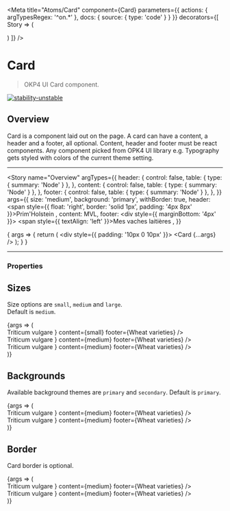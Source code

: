 
<Meta
  title="Atoms/Card"
  component={Card}
  parameters={{
    actions: { argTypesRegex: '^on.*' },
    docs: {
      source: {
        type: 'code'
      }
    }
  }}
  decorators={[
    Story => (
      <ThemeProvider>
        <div className="component-story-main">
          <ThemeSwitcher />
          <Story />
        </div>
      </ThemeProvider>
    )
  ]}
/>

# Card

> OKP4 UI Card component.

[![stability-unstable](https://img.shields.io/badge/stability-unstable-yellow.svg)](https://github.com/emersion/stability-badges#unstable)

## Overview

Card is a component laid out on the page. A card can have a content, a header and a footer, all optional. 
Content, header and footer must be react components. Any component picked from OPK4 UI library e.g. Typography 
gets styled with colors of the current theme setting.

---

<Story
  name="Overview"
  argTypes={{
    header: {
      control: false,
      table: {
        type: { summary: 'Node' }
      },
    },
    content: {
      control: false,
      table: {
        type: { summary: 'Node' }
      },
    },
    footer: {
      control: false,
      table: {
        type: { summary: 'Node' }
      },
    },
  }}
  args={{
    size: 'medium',
    background: 'primary',
    withBorder: true,
    header: <Typography as="div" fontFamily="brand" fontSize="small" fontWeight="light">
        <span style={{ float: 'right', border: 'solid 1px', padding: '4px 8px' }}>Prim'Holstein</span>
      </Typography>,
    content: <Typography 
        as="div" 
        fontFamily="secondary" 
        fontSize="x-large" 
        fontWeight="xlight"
        color="highlighted-text"
      >MVL</Typography>,
    footer: <div style={{ marginBottom: '4px' }}><Typography as="div" fontFamily="brand" fontSize="medium" fontWeight="bold" color="success">
        <span style={{ textAlign: 'left' }}>Mes vaches laitières</span>
      </Typography></div>,
  }}
>
  {
    args => { 
      return (
        <div style={{ padding: '10px 0 10px' }}>
          <Card {...args} />
        </div>
      );
    }
  }
</Story>

---

### Properties

<ArgsTable story="Overview" />

## Sizes

Size options are `small`, `medium` and `large`.  
Default is `medium`.

<Canvas>
  <Story name="Sizes">
    {args => (
      <div style={{
        display: 'flex', 
        justifyContent:'space-between', 
        flexDirection: 'column', 
        alignItems: 'center'
        }}
      >
        <Card          
          size="small"
          background="primary"
          withBorder="true"
          header={<Typography as="div" fontFamily="brand" fontSize="small" fontWeight="light">
              <span style={{ float: 'right', border: 'solid 1px', padding: '4px 8px' }}>Triticum vulgare</span>
            </Typography>
          }
          content={<Typography fontSize="x-large">small</Typography>}
          footer={<Typography fontSize="small" fontWeight="light">Wheat varieties</Typography>}
        />
        <div style={{height: '36px'}}></div>
        <Card          
          size="medium"
          background="primary"
          withBorder="true"
          header={<Typography as="div" fontFamily="brand" fontSize="small" fontWeight="light">
              <span style={{ float: 'right', border: 'solid 1px', padding: '4px 8px' }}>Triticum vulgare</span>
            </Typography>}
          content={<Typography fontSize="x-large">medium</Typography>}
          footer={<Typography fontSize="small" fontWeight="light">Wheat varieties</Typography>}
        />
        <div style={{height: '36px'}}></div>
        <Card          
          size="large"
          background="primary"
          withBorder="true"
          header={<Typography as="div" fontFamily="brand" fontSize="small" fontWeight="light">
              <span style={{ float: 'right', border: 'solid 1px', padding: '4px 8px' }}>Triticum vulgare</span>
            </Typography>}
          content={<Typography fontSize="x-large">medium</Typography>}
          footer={<Typography fontSize="small" fontWeight="light">Wheat varieties</Typography>}
        />
      </div>
    )}
  </Story>
</Canvas>

## Backgrounds

Available background themes are `primary` and `secondary`. Default is `primary`.

<Canvas>
  <Story name="Backgrounds">
    {args => (
      <div style={{
        display: 'flex', 
        justifyContent:'space-between', 
        flexDirection: 'column', 
        alignItems: 'center'
        }}
      >
        <Card          
          size="medium"
          background="primary"
          withBorder="true"
          header={<Typography as="div" fontFamily="brand" fontSize="small" fontWeight="light">
              <span style={{ float: 'right', border: 'solid 1px', padding: '4px 8px' }}>Triticum vulgare</span>
            </Typography>}
          content={<Typography fontSize="x-large">medium</Typography>}
          footer={<Typography fontSize="small" fontWeight="light">Wheat varieties</Typography>}
        />
        <div style={{height: '36px'}}></div>
        <Card          
          size="medium"
          background="secondary"
          withBorder="true"
          header={<Typography as="div" fontFamily="brand" fontSize="small" fontWeight="light">
              <span style={{ float: 'right', border: 'solid 1px', padding: '4px 8px' }}>Triticum vulgare</span>
            </Typography>}
          content={<Typography fontSize="x-large">medium</Typography>}
          footer={<Typography fontSize="small" fontWeight="light">Wheat varieties</Typography>}
        />
      </div>
    )}
  </Story>
</Canvas>

## Border

Card border is optional.

<Canvas>
  <Story name="Border">
    {args => (
      <div style={{
        display: 'flex', 
        justifyContent:'space-between', 
        flexDirection: 'column', 
        alignItems: 'center'
        }}
      >
        <Card          
          size='medium'
          background='primary'
          withBorder={false}
          header={<Typography as="div" fontFamily="brand" fontSize="small" fontWeight="light">
              <span style={{ float: 'right', border: 'solid 1px', padding: '4px 8px' }}>Triticum vulgare</span>
            </Typography>}
          content={<Typography fontSize="x-large">medium</Typography>}
          footer={<Typography fontSize="small" fontWeight="light">Wheat varieties</Typography>}
        />
        <div style={{height: '36px'}}></div>
        <Card          
          size='medium'
          background='primary'
          withBorder={true}
          header={<Typography as="div" fontFamily="brand" fontSize="small" fontWeight="light">
              <span style={{ float: 'right', border: 'solid 1px', padding: '4px 8px' }}>Triticum vulgare</span>
            </Typography>}
          content={<Typography fontSize="x-large">medium</Typography>}
          footer={<Typography fontSize="small" fontWeight="light">Wheat varieties</Typography>}
        />
      </div>
    )}
  </Story>
</Canvas>
